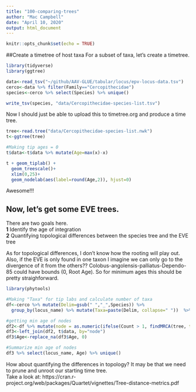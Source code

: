 ```yaml
---
title: "100-comparing-trees"
author: "Mac Campbell"
date: "April 10, 2020"
output: html_document
---
```


```r
knitr::opts_chunk$set(echo = TRUE)
```

##Create a timetree of host taxa
For a subset of taxa, let's create a timetree.
```r
library(tidyverse)
library(ggtree)

data<-read_tsv("~/github/AAV-GLUE/tabular/locus/epv-locus-data.tsv")
cerco<-data %>% filter(Family=="Cercopithecidae")
species<-cerco %>% select(Species) %>% unique()

write_tsv(species, "data/Cercopithecidae-species-list.tsv")
```

Now I should just be able to upload this to timetree.org and produce a time tree.
```r
tree<-read.tree("data/Cercopithecidae-species-list.nwk")
t<-ggtree(tree)

#Making tip ages = 0 
t$data<-t$data %>% mutate(Age=max(x)-x)

t + geom_tiplab() +
  geom_treescale()+
  xlim(0,25)+
  geom_nodelab(aes(label=round(Age,2)), hjust=0)
```

Awesome!!!

## Now, let's get some EVE trees.
There are two goals here.    
__1__ Identify the age of integration      
__2__ Quantifying topological differences between the species tree and the EVE tree    

As for topological differences, I don't know how the rooting will play out. Also, if the EVE is only found in one taxon I imagine we can only go to the divergence of it from the others?? Colobus-angolensis-palliatus-Dependo-85 could have bounds (0, Root Age). So for minimum ages this should be pretty straighforward.

```r
library(phytools)

#Making "Taxa" for tip labs and calculate number of taxa
df<-cerco %>% mutate(Delim=gsub(" ","_",Species)) %>%
  group_by(locus_name) %>% mutate(Taxa=paste(Delim, collapse=" "))  %>% mutate(Count=n())

#getting min age of nodes
df2<-df %>% mutate(node = as.numeric(ifelse(Count > 1, findMRCA(tree, tips=strsplit(Taxa, " ")[[1]]), NA)))
df3<-left_join(df2, t$data, by="node")
df3$Age<-replace_na(df3$Age, 0)

#Summarize min age of nodes
df3 %>% select(locus_name, Age) %>% unique()
```

How about quantifying the differences in topology? It may be that we need to prune and unroot our starting time tree.    
Take a look at: https://cran.r-project.org/web/packages/Quartet/vignettes/Tree-distance-metrics.pdf     